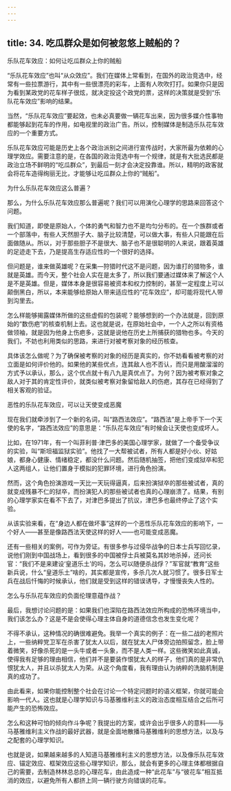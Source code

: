 ```yaml
---
---
---
```

title: 34. 吃瓜群众是如何被忽悠上贼船的？
---





乐队花车效应：如何让吃瓜群众上你的贼船


“乐队花车效应”也叫“从众效应”。我们在媒体上常看到，在国外的政治竞选中，经常有一些拉票游行，其中有一些很漂亮的彩车，上面有人吹吹打打。如果你只是因为看到某政党的花车样子很炫，就决定投这个政党的票，这样的决策就是受到“乐队花车效应”影响的结果。

当然，“乐队花车效应”要起效，也未必真要做一辆花车出来，因为很多媒介性事物都能够起到花车的作用，如电视里的政治广告。所以，控制媒体是制造乐队花车效应的一个重要方式。

乐队花车效应可能是历史上各个政治派别之间进行宣传战时，大家所最为依赖的心理学效应。需要注意的是，在各国的政治竞选中有一个规律，就是有大批选民都是政治立场不鲜明的“吃瓜群众”，到最后一刻才会决定投靠谁。所以，精明的政客就会将花车造得绚丽无比，才能够让吃瓜群众上你的“贼船”。





为什么乐队花车效应这么普遍？


那么，为什么乐队花车效应那么普遍呢？我们可以用演化心理学的思路来回答这个问题。

我们知道，即使是原始人，个体的勇气和智力也不是均匀分布的。在一个族群或者一个部落中，有些人天然胆子大、脑子比较清楚，可以做大事，有些人只能跟在后面做随从。所以，对于那些胆子不是很大、脑子也不是很聪明的人来说，跟着英雄的足迹走下去，乃是提高生存适应性的一个很好的选择。

但问题是，谁来做英雄呢？在采集—狩猎时代这不是问题，因为谁打的猎物多，谁就是英雄。而今天，整个社会人实在是太多了，所以我们要通过媒体来了解这个人是不是英雄。但是，媒体本身是很容易被资本和权力控制的，甚至一定程度上可以颠倒黑白，所以，本来能够给原始人带来适应性的“花车效应”，却可能将现代人带到沟里去。

怎么样能够揭露媒体所做的这些虚假的包装呢？能够想到的一个办法就是，回到原始的“数伤疤”的核查机制上去。这也就是说，在原始社会中，一个人之所以有资格做领袖，就是因为他身上伤疤多，这就是说他在历史上所捕获的猎物也多。今天的我们，不妨也利用类似的思路，来进行对被考察对象的经历核查。

具体该怎么做呢？为了确保被考察的对象的经历是真实的，你不妨看看被考察的对立面是如何评价他的。如果他的某些优点，连其敌人也不否认，而只是用酸溜溜的方式予以承认，那么，这个优点就十有八九是真优点了。为何？因为被考察对象之敌人对于其的肯定性评价，就类似被考察对象留给敌人的伤疤，其存在已经得到了相关客观的验证。





恶性的乐队花车效应，可以让天使变成恶魔


现在我们就牵涉到了一个新的名词，叫“路西法效应”。“路西法”是上帝手下一个天使的名字，“路西法效应”的意思是：“乐队花车效应”有时候会让天使也变成坏人。

比如，在1971年，有一个叫菲利普·津巴多的美国心理学家，就做了一个备受争议的实验，叫“斯坦福监狱实验”。他找了一大帮被试者，所有人都是好小伙、好姑娘，都身心健康、情绪稳定，都没什么问题。然后随机抽签，把他们变成狱卒和犯人这两组人，让他们置身于模拟的犯罪环境，进行角色扮演。

然而，这个角色扮演游戏一天比一天玩得逼真，后来扮演狱卒的那些被试者，真的就变成残暴不仁的狱卒，而扮演犯人的那些被试者也真的心理崩溃了。结果，有别的心理学家实在看不下去了，对津巴多提出了抗议，津巴多也最终停止了这个实验。

从该实验来看，在“身边人都在做坏事”这样的一个恶性乐队花车效应的影响下，一个好人——甚至是像路西法天使这样的好人——也可能变成恶魔。

还有一些相关的案例，可作为旁证。有很多参与过侵华战争的日本士兵写回忆录，说他们刚到中国战场上，看到很多的中国被俘士兵被莫名其妙地杀掉，还问长官：“我们不是来建设‘皇道乐土’的吗，怎么可以随便杀战俘？”军官就“教育”这些新兵说，什么“皇道乐土”啥的，其实都是宣传，多杀几次人就习惯了。很多日军士兵在战后忏悔的时候承认，他们就是受到这样的错误诱导，才慢慢丧失人性的。





怎么与乐队花车效应的负面伦理意蕴作战？


最后，我想讨论问题的是：如果我们也深陷在路西法效应所构成的恐怖环境当中，我们该怎么办？这是不是会使得心理主体自身的道德信念也发生变化呢？

不得不承认，这种情况的确很难避免。我举一个真实的例子：在一些二战的老照片上，一些纳粹党卫军在杀害了犹太人以后，就在犹太人尸体旁边拍照留念，脸上带着微笑，好像杀死的是一头牛或者一头象，而不是人类一样。这些微笑如此真诚，使得我有足够的理由相信，他们并不是要装作恨犹太人的样子，他们真的是非常仇恨犹太人，并且以杀犹太人为荣。从这个角度看，我有理由认为纳粹的洗脑机制是真的成功了。

由此看来，如果你能控制整个社会在讨论一个特定问题时的语义框架，你就可能会影响一代人。这也就是心理学知识与马基雅维利主义的政治态度相互结合之后所可能产生的恐怖效应。

怎么和这种可怕的倾向作斗争呢？我提出的方案，或许会出乎很多人的意料——与马基雅维利主义作战的最好武器，就是全面地散播马基雅维利的思想方法，以及与之配套的心理学知识。

也就是说，如果越来越多的人知道马基雅维利主义的思想方法，以及像乐队花车效应、锚定效应、框架效应这些心理学知识，那么，就会有更多的心理主体都根据自己的需要，去制造林林总总的心理花车，由此造成一种“此花车”与“彼花车”相互抵消的效应，以避免所有人都挤上同一辆行驶方向错误的花车。